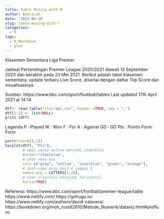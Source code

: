 ```yaml
---
title: Table Mining with R
author: Badriyah
date: '2021-04-18'
slug: table-mining-with-r
categories:
  - R
tags:
  - R Markdown
  - plot
---
```

Klasemen Sementara Liga Premier

Jadwal Pertandingan Premier League 2020/2021 diawali 12 September 2020 dan berakhir pada 23 Mei 2021. Berikut adalah tabel klasemen sementara, update terbaru Live Score, disertai dengan daftar Top Score dan visualisasinya.

Sumber: https://www.bbc.com/sport/football/tables
Last updated 17th April 2021 at 14:14

```r
dtf<- read.table(file="epl.csv", header =TRUE, sep = ",")
dtf[1:1] <- list(NULL)
print (dtf)
```

Legenda
P   : Played
W   : Won
F   : For
A   : Against
GD  : GD
Pts : Points
Form: Form

```r
par(mfrow=c(1,1))
barplot(dtf[, "Pts"],
        # ubah warna ouline menjadi steelblue
        border="steelblue",
        # ubah wana box
        col= c("grey", "yellow", "steelblue", "green", "orange"),
        # ubah nama grup dari A sampai E
        names.arg = LETTERS[1:20],
        # ubah orientasi menajadi horizontal
        horiz=TRUE)
```
Referensi:
https://www.bbc.com/sport/football/premier-league/table
https://www.netlify.com/
https://gohugo.io/
https://www.netlify.com/authors/david-calavera/
https://bookdown.org/moh_rosidi2610/Metode_Numerik/dataviz.html#plotfunc
